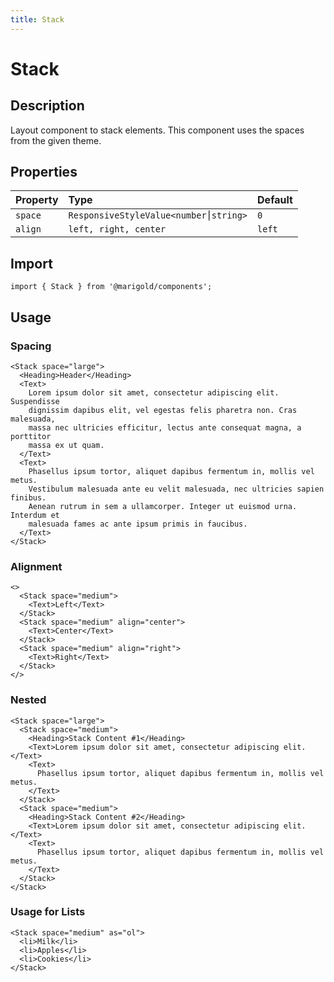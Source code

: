 ```yaml
---
title: Stack
---
```


# Stack

## Description

Layout component to stack elements. This component uses the spaces from the given theme.

## Properties

| Property | Type                                  | Default |
| :------- | :------------------------------------ | :------ |
| `space`  | `ResponsiveStyleValue<number⎮string>` | `0`     |
| `align`  | `left, right, center`                 | `left`  |

## Import

```tsx code
import { Stack } from '@marigold/components';
```

## Usage

### Spacing

```tsx
<Stack space="large">
  <Heading>Header</Heading>
  <Text>
    Lorem ipsum dolor sit amet, consectetur adipiscing elit. Suspendisse
    dignissim dapibus elit, vel egestas felis pharetra non. Cras malesuada,
    massa nec ultricies efficitur, lectus ante consequat magna, a porttitor
    massa ex ut quam.
  </Text>
  <Text>
    Phasellus ipsum tortor, aliquet dapibus fermentum in, mollis vel metus.
    Vestibulum malesuada ante eu velit malesuada, nec ultricies sapien finibus.
    Aenean rutrum in sem a ullamcorper. Integer ut euismod urna. Interdum et
    malesuada fames ac ante ipsum primis in faucibus.
  </Text>
</Stack>
```

### Alignment

```tsx
<>
  <Stack space="medium">
    <Text>Left</Text>
  </Stack>
  <Stack space="medium" align="center">
    <Text>Center</Text>
  </Stack>
  <Stack space="medium" align="right">
    <Text>Right</Text>
  </Stack>
</>
```

### Nested

```tsx
<Stack space="large">
  <Stack space="medium">
    <Heading>Stack Content #1</Heading>
    <Text>Lorem ipsum dolor sit amet, consectetur adipiscing elit.</Text>
    <Text>
      Phasellus ipsum tortor, aliquet dapibus fermentum in, mollis vel metus.
    </Text>
  </Stack>
  <Stack space="medium">
    <Heading>Stack Content #2</Heading>
    <Text>Lorem ipsum dolor sit amet, consectetur adipiscing elit.</Text>
    <Text>
      Phasellus ipsum tortor, aliquet dapibus fermentum in, mollis vel metus.
    </Text>
  </Stack>
</Stack>
```

### Usage for Lists

```tsx
<Stack space="medium" as="ol">
  <li>Milk</li>
  <li>Apples</li>
  <li>Cookies</li>
</Stack>
```
